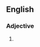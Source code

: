==English==

===Adjective===
{{en-adj|head=[[summer]]-[[like]]}}

# {{alternative spelling of|summerlike}}